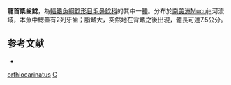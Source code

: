 {{Speciesbox
| taxon = Copionodon orthiocarinatus
| status = NE
| status_system = IUCN3.1
| binomial_authority = [[de_Pinna|de Pinna]], 1992
| synonyms = 
}}

'''龍首槳齒鯰'''，為[[輻鰭魚綱|輻鰭魚綱]][[鯰形目|鯰形目]][[毛鼻鯰科|毛鼻鯰科]]的其中一[[種|種]]。分布於[[南美洲|南美洲]]Mucuje河流域，本魚中鰓蓋有2列牙齒；脂鰭大，突然地在背鰭之後出現，體長可達7.5公分。

==参考文献==
*{{FishBase_species|genus=Copionodon|species=orthiocarinatus|year=2011|month=12}}

{{鯰形目小作品}}

{{taxonbar}}
[[Category:槳齒鯰屬|orthiocarinatus]]
[[Category:1992年描述的鱼类|C]]